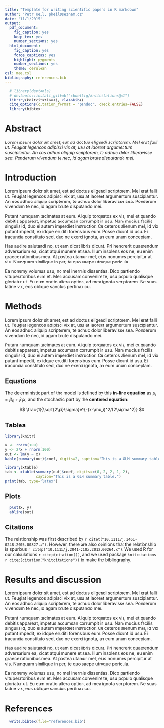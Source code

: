 ```yaml
---
title: "Template for writing scientific papers in R markdown"
author: "Petr Keil, pkeil@seznam.cz"
date: "11/1/2015"
output:
  pdf_document:
    fig_caption: yes
    keep_tex: yes
    number_sections: yes
  html_document:
    fig_caption: yes
    force_captions: yes
    highlight: pygments
    number_sections: yes
    theme: cerulean
csl: mee.csl
bibliography: references.bib
---
```


```r
  # library(devtools)
  # devtools::install_github("cboettig/knitcitations@v1")
  library(knitcitations); cleanbib()
  cite_options(citation_format = "pandoc", check.entries=FALSE)
  library(bibtex)
```

# Abstract

*Lorem ipsum dolor sit amet, est ad doctus eligendi scriptorem. Mel erat falli ut. Feugiat legendos adipisci vix at, usu at laoreet argumentum suscipiantur. An eos adhuc aliquip scriptorem, te adhuc dolor liberavisse sea. Ponderum vivendum te nec, id agam brute disputando mei.*



# Introduction

Lorem ipsum dolor sit amet, est ad doctus eligendi scriptorem. Mel erat falli ut. Feugiat legendos adipisci vix at, usu at laoreet argumentum suscipiantur. An eos adhuc aliquip scriptorem, te adhuc dolor liberavisse sea. Ponderum vivendum te nec, id agam brute disputando mei.

Putant numquam tacimates at eum. Aliquip torquatos ex vis, mei et quando debitis appareat, impetus accumsan corrumpit in usu. Nam mucius facilis singulis id, duo ei autem imperdiet instructior. Cu ceteros alienum mel, id vix putant impedit, ex idque eruditi forensibus eum. Posse dicunt id usu. Ei iracundia constituto sed, duo ne exerci ignota, an eum unum conceptam.

Has audire salutandi no, ut eam dicat libris dicunt. Pri hendrerit quaerendum adversarium ea, dicat atqui munere et sea. Illum insolens eos ne, eu enim graece rationibus mea. At postea utamur mel, eius nonumes percipitur at vis. Numquam similique in per, te quo saepe utroque pericula.

Ea nonumy volumus usu, no mel inermis dissentias. Dico partiendo vituperatoribus eum et. Mea accusam convenire te, usu populo qualisque gloriatur ut. Eu eum oratio altera option, ad mea ignota scriptorem. Ne suas latine vix, eos oblique sanctus pertinax cu.



# Methods

Lorem ipsum dolor sit amet, est ad doctus eligendi scriptorem. Mel erat falli ut. Feugiat legendos adipisci vix at, usu at laoreet argumentum suscipiantur. An eos adhuc aliquip scriptorem, te adhuc dolor liberavisse sea. Ponderum vivendum te nec, id agam brute disputando mei.

Putant numquam tacimates at eum. Aliquip torquatos ex vis, mei et quando debitis appareat, impetus accumsan corrumpit in usu. Nam mucius facilis singulis id, duo ei autem imperdiet instructior. Cu ceteros alienum mel, id vix putant impedit, ex idque eruditi forensibus eum. Posse dicunt id usu. Ei iracundia constituto sed, duo ne exerci ignota, an eum unum conceptam.

## Equations

The deterministic part of the model is defined by this **in-line equation** as 
$\mu_i = \beta_0 + \beta_1x$, and the stochastic part by the **centered equation**: 

$$ \frac{1}{\sqrt{2\pi}\sigma}e^{-(x-\mu_i)^2/(2\sigma^2)} $$

## Tables

```r
library(knitr)

x <- rnorm(100)
y <- 2*x + rnorm(100)
out <- lm(y ~ x)
kable(summary(out)$coef, digits=2, caption="This is a GLM summary table.")
```

```r
library(xtable)
tab <- xtable(summary(out)$coef, digits=c(0, 2, 2, 1, 2), 
              caption="This is a GLM summary table.")
print(tab, type="latex")
```

## Plots

```r
  plot(x, y)
  abline(out)
```



## Citations

The relationship was first described by
`r citet("10.1111/j.1461-0248.2005.00827.x")`. However, there are also opinions
that the relationship is spurious `r citep("10.1111/j.2041-210x.2012.00264.x")`.
We used R for our calculations `r citep(citation())`, and we used package `knitcitations` `r citep(citation("knitcitations"))` to make the bibliography.


# Results and discussion

Lorem ipsum dolor sit amet, est ad doctus eligendi scriptorem. Mel erat falli ut. Feugiat legendos adipisci vix at, usu at laoreet argumentum suscipiantur. An eos adhuc aliquip scriptorem, te adhuc dolor liberavisse sea. Ponderum vivendum te nec, id agam brute disputando mei.

Putant numquam tacimates at eum. Aliquip torquatos ex vis, mei et quando debitis appareat, impetus accumsan corrumpit in usu. Nam mucius facilis singulis id, duo ei autem imperdiet instructior. Cu ceteros alienum mel, id vix putant impedit, ex idque eruditi forensibus eum. Posse dicunt id usu. Ei iracundia constituto sed, duo ne exerci ignota, an eum unum conceptam.

Has audire salutandi no, ut eam dicat libris dicunt. Pri hendrerit quaerendum adversarium ea, dicat atqui munere et sea. Illum insolens eos ne, eu enim graece rationibus mea. At postea utamur mel, eius nonumes percipitur at vis. Numquam similique in per, te quo saepe utroque pericula.

Ea nonumy volumus usu, no mel inermis dissentias. Dico partiendo vituperatoribus eum et. Mea accusam convenire te, usu populo qualisque gloriatur ut. Eu eum oratio altera option, ad mea ignota scriptorem. Ne suas latine vix, eos oblique sanctus pertinax cu.

# References

```r
  write.bibtex(file="references.bib")
```





